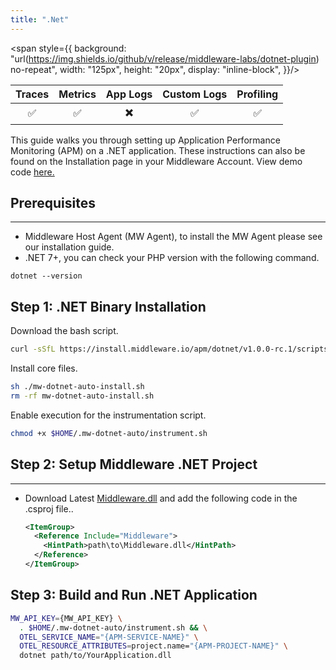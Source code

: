 ```yaml
---
title: ".Net"
---
```

<span style={{
    background: "url(https://img.shields.io/github/v/release/middleware-labs/dotnet-plugin) no-repeat",
    width: "125px",
    height: "20px",
    display: "inline-block",
}}/>

| Traces | Metrics | App Logs | Custom Logs | Profiling |
| :----: | :-----: | :------: | :---------: | :-------: |
| ✅ | ✅ | ✖️ | ✅ | ✅ |

This guide walks you through setting up Application Performance Monitoring (APM) on a .NET application. These instructions can also be found on the Installation page in your Middleware Account. View demo code <a href="https://github.com/middleware-labs/demo-apm/tree/master/dotnet"> here. </a>

## Prerequisites
---
* Middleware Host Agent (MW Agent), to install the MW Agent please see our installation guide. 
* .NET 7+, you can check your PHP version with the following command.
```
dotnet --version
```

## Step 1: .NET Binary Installation
Download the bash script.
```bash
curl -sSfL https://install.middleware.io/apm/dotnet/v1.0.0-rc.1/scripts/mw-dotnet-auto-install.sh -O
```
Install core files.
```bash
sh ./mw-dotnet-auto-install.sh
rm -rf mw-dotnet-auto-install.sh
```
Enable execution for the instrumentation script.
```bash
chmod +x $HOME/.mw-dotnet-auto/instrument.sh
```

## Step 2: Setup Middleware .NET Project
---
* Download Latest [Middleware.dll](https://github.com/middleware-labs/dotnet-plugin/releases) and add the following code in the .csproj file..

  ```xml
  <ItemGroup>
    <Reference Include="Middleware">
      <HintPath>path\to\Middleware.dll</HintPath>
    </Reference>
  </ItemGroup>
  ```

## Step 3: Build and Run .NET Application

  ```bash
  MW_API_KEY={MW_API_KEY} \
    . $HOME/.mw-dotnet-auto/instrument.sh && \
    OTEL_SERVICE_NAME="{APM-SERVICE-NAME}" \
    OTEL_RESOURCE_ATTRIBUTES=project.name="{APM-PROJECT-NAME}" \
    dotnet path/to/YourApplication.dll
  ```

